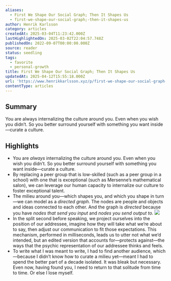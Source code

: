 ```yaml
---
aliases:
  - First We Shape Our Social Graph; Then It Shapes Us
  - first-we-shape-our-social-graph;-then-it-shapes-us
author: Henrik Karlsson
category: articles
createdAt: 2025-03-04T11:23:42.000Z
lastHighlightedOn: 2025-03-02T22:04:57.748Z
publishedOn: 2022-09-07T00:00:00.000Z
source: reader
status: seedling
tags:
  - favorite
  - personal-growth
title: First We Shape Our Social Graph; Then It Shapes Us
updatedAt: 2025-04-12T15:55:18.000Z
url: 'https://www.henrikkarlsson.xyz/p/first-we-shape-our-social-graph-then'
contentType: articles
---
```

## Summary

You are always internalizing the culture around you. Even when you wish you didn’t. So you better surround yourself with something you want inside—curate a culture.

## Highlights

- You are _always_ internalizing the culture around you. Even when you wish you didn’t. So you better surround yourself with something you want inside—curate a culture.
- By replacing a peer group that is low-skilled (such as a peer group in a school) with one that is exceptional (such as Mersenne’s mathematical salon), we can leverage our human capacity to internalize our culture to foster exceptional talent.
- The milieu around you—which shapes you, and which you shape in turn—we can model as a _directed graph_. The nodes are people and objects and ideas connected to each other. And the graph is _directed_ because you have _nodes that send you input_ and _nodes you send output to._
  ![](https://substackcdn.com/image/fetch/w_1456,c_limit,f_auto,q_auto:good,fl_progressive:steep/https%3A%2F%2Fbucketeer-e05bbc84-baa3-437e-9518-adb32be77984.s3.amazonaws.com%2Fpublic%2Fimages%2F76fb9806-8688-47f4-b1f7-9f6f2818fae4_1018x978.png)
- In the split second before speaking, we project ourselves into the position of our addressee, imagine how they will take what we’re about to say, then adjust our communication to fit those expectations. This mechanism, performed in milliseconds, leads us to utter not what we’d intended, but an edited version that accounts for—protects against—the ways that the psychic representation of our addressee thinks and feels.
- To write what I was meant to write, I had to find another audience, which —because I didn’t know how to curate a milieu yet—meant I had to spend the better part of a decade isolated. It was bleak but necessary. Even now, having found you, I need to return to that solitude from time to time. Or else I lose myself.
